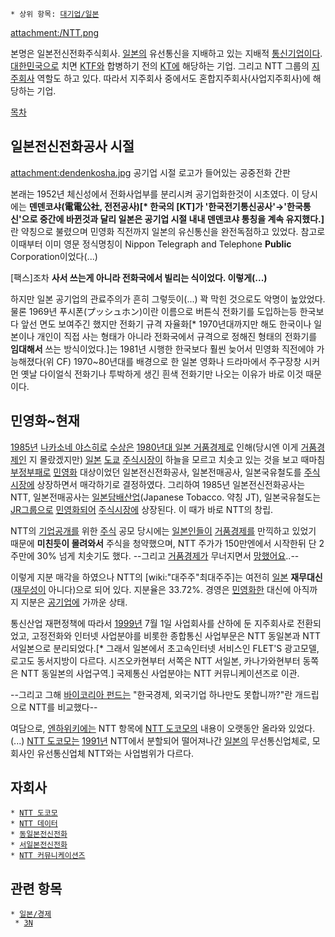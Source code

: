  * 상위 항목: [[대기업/일본]]

attachment:/NTT.png

{{{+1 日本電信電話株式会社 / Nippon Telegraph and Telephone Corporation: '''NTT''' }}}

본명은 일본전신전화주식회사. [[일본]]의 유선통신을 지배하고 있는 지배적 [[통신]][[기업]]이다. [[대한민국]]으로 치면 [[KTF]]와 합병하기 전의 [[KT]]에 해당하는 기업. 그리고 NTT 그룹의 [[지주회사]] 역할도 하고 있다. 따라서 지주회사 중에서도 혼합지주회사(사업지주회사)에 해당하는 기업.

[[목차]]
== 일본전신전화공사 시절 ==
attachment:dendenkosha.jpg
공기업 시절 로고가 들어있는 공중전화 간판

본래는 1952년 체신성에서 전화사업부를 분리시켜 공기업화한것이 시초였다. 이 당시에는 '''덴덴코샤(電電公社, 전전공사)[* 한국의 [KT]가 '한국전기통신공사'→'한국통신'으로 중간에 바뀐것과 달리 일본은 공기업 시절 내내 덴덴코샤 통칭을 계속 유지했다.]'''란 약칭으로 불렸으며 민영화 직전까지 일본의 유신통신을 완전독점하고 있었다. 참고로 이때부터 이미 영문 정식명칭이 Nippon Telegraph and Telephone '''Public''' Corporation이었다(...)

{{{#!html
<iframe width="420" height="315" src="https://www.youtube.com/embed/frNFLae20Pg" frameborder="0" allowfullscreen></iframe>
}}}

{{{#!html
<iframe width="420" height="315" src="https://www.youtube.com/embed/1xBqQ7eJlSA" frameborder="0" allowfullscreen></iframe>
}}}
[팩스]조차 '''사서 쓰는게 아니라 전화국에서 빌리는 식이었다. 이렇게(...)'''

하지만 일본 공기업의 관료주의가 흔히 그렇듯이(...) 꽉 막힌 것으로도 악명이 높았었다. 물론 1969년 푸시폰(プッシュホン)이란 이름으로 버튼식 전화기를 도입하는등 한국보다 앞선 면도 보여주긴 했지만 전화기 규격 자율화[* 1970년대까지만 해도 한국이나 일본이나 개인이 직접 사는 형태가 아니라 전화국에서 규격으로 정해진 형태의 전화기를 '''임대해서''' 쓰는 방식이었다.]는 1981년 시행한 한국보다 훨씬 늦어서 민영화 직전에야 가능해졌다(위 CF) 1970~80년대를 배경으로 한 일본 영화나 드라마에서 주구장창 시커먼 옛날 다이얼식 전화기나 투박하게 생긴 흰색 전화기만 나오는 이유가 바로 이것 때문이다.
== 민영화~현재 ==
[[1985년]] [[나카소네 야스히로]] [[수상]]은 [[1980년대 일본 거품경제]]로 인해(당시엔 이게 [[거품경제]]인 지 몰랐겠지만) [[일본]] [[도쿄]] [[주식시장]]이 하늘을 모르고 치솟고 있는 것을 보고 때마침 [[부정부패]]로 [[민영화]] 대상이었던 일본전신전화공사, 일본전매공사, 일본국유철도를 [[주식시장]]에 상장하면서 매각하기로 결정하였다. 그리하여 1985년 일본전신전화공사는 NTT, 일본전매공사는 [[일본담배산업]](Japanese Tobacco. 약칭 JT), 일본국유철도는 [[JR]]그룹으로 [[민영화]]되어 [[주식시장]]에 상장된다. 이 때가 바로 NTT의 창립.

NTT의 [[기업공개]]를 위한 [[주식]] 공모 당시에는 [[일본인]]들이 [[거품경제]]를 만끽하고 있었기 때문에 '''미친듯이 몰려와서''' 주식을 청약했으며, NTT 주가가 150만엔에서 시작한뒤 단 2주만에 30% 넘게 치솟기도 했다. --그리고 [[거품경제]]가 무너지면서 [[망했어요]]..--

이렇게 지분 매각을 하였으나 NTT의 [wiki:"대주주"최대주주]는 여전히 [[일본]] '''재무대신'''([[재무성]]이 아니다)으로 되어 있다. 지분율은 33.72%. 경영은 [[민영화]]한 대신에 아직까지 지분은 [[공기업]]에 가까운 상태. 

통신산업 재편정책에 따라서 [[1999년]] 7월 1일 사업회사를 산하에 둔 지주회사로 전환되었고, 고정전화와 인터넷 사업분야를 비롯한 종합통신 사업부문은 NTT 동일본과 NTT 서일본으로 분리되었다.[* 그래서 일본에서 초고속인터넷 서비스인 FLET'S 광고모델, 로고도 동서지방이 다르다. 시즈오카현부터 서쪽은 NTT 서일본, 카나가와현부터 동쪽은 NTT 동일본의 사업구역.] 국제통신 사업분야는 NTT 커뮤니케이션즈로 이관.

--그리고 그해 [[바이코리아 펀드]]는  "한국경제, 외국기업 하나만도 못합니까?"란 개드립으로 NTT를 비교했다-- 

여담으로, [[엔하위키]]에는 NTT 항목에 [[NTT 도코모]]의 내용이 오랫동안 올라와 있었다.(...) [[NTT 도코모]]는 [[1991년]] NTT에서 분할되어 떨어져나간 [[일본]]의 무선통신업체로, 모회사인 유선통신업체 NTT와는 사업범위가 다르다.

== 자회사 ==
 * [[NTT 도코모]]
 * [[NTT 데이터]]
 * [[동일본전신전화]]
 * [[서일본전신전화]]
 * [[NTT 커뮤니케이션즈]]

== 관련 항목 ==
 * [[일본/경제]]
  * [[3N]]
